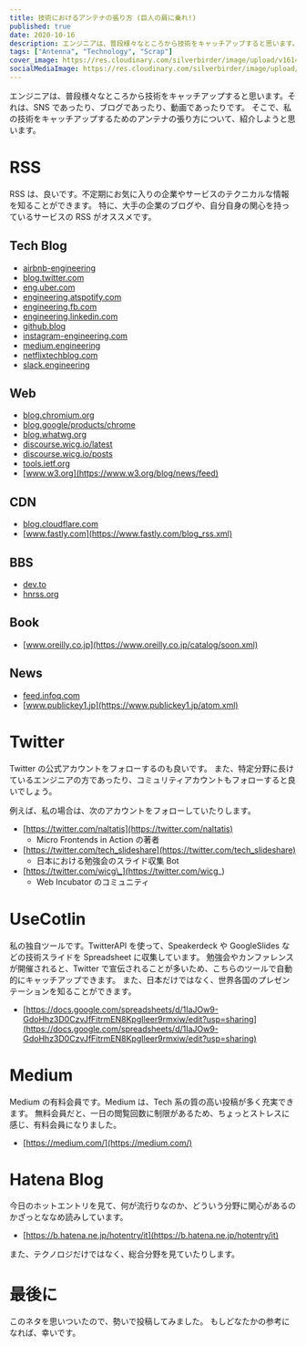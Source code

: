 ```yaml
---
title: 技術におけるアンテナの張り方 (巨人の肩に乗れ!)
published: true
date: 2020-10-16
description: エンジニアは、普段様々なところから技術をキャッチアップすると思います。それは、SNSであったり、ブログであったり、動画であったりです。そこで、私の技術をキャッチアップするためのアンテナの張り方について、紹介しようと思います。
tags: ["Antenna", "Technology", "Scrap"]
cover_image: https://res.cloudinary.com/silverbirder/image/upload/v1614431574/silver-birder.github.io/blog/Photo_by_JESHOOTS_COM_on_Unsplash.jpg
socialMediaImage: https://res.cloudinary.com/silverbirder/image/upload/v1614431574/silver-birder.github.io/blog/Photo_by_JESHOOTS_COM_on_Unsplash.jpg
---
```


エンジニアは、普段様々なところから技術をキャッチアップすると思います。それは、SNS であったり、ブログであったり、動画であったりです。
そこで、私の技術をキャッチアップするためのアンテナの張り方について、紹介しようと思います。

# RSS

RSS は、良いです。不定期にお気に入りの企業やサービスのテクニカルな情報を知ることができます。
特に、大手の企業のブログや、自分自身の関心を持っているサービスの RSS がオススメです。

## Tech Blog

- [airbnb-engineering](https://medium.com/feed/airbnb-engineering)
- [blog.twitter.com](https://blog.twitter.com/engineering/en_us/blog.rss)
- [eng.uber.com](https://eng.uber.com/feed/)
- [engineering.atspotify.com](https://engineering.atspotify.com/feed/)
- [engineering.fb.com](https://engineering.fb.com/feed/)
- [engineering.linkedin.com](https://engineering.linkedin.com/blog.rss.html)
- [github.blog](https://github.blog/feed/)
- [instagram-engineering.com](https://instagram-engineering.com/feed)
- [medium.engineering](https://medium.engineering/feed)
- [netflixtechblog.com](https://netflixtechblog.com/feed)
- [slack.engineering](https://slack.engineering/feed/)

## Web

- [blog.chromium.org](http://blog.chromium.org/atom.xml)
- [blog.google/products/chrome](https://blog.google/products/chrome/rss)
- [blog.whatwg.org](https://blog.whatwg.org/feed)
- [discourse.wicg.io/latest](https://discourse.wicg.io/latest.rss)
- [discourse.wicg.io/posts](https://discourse.wicg.io/posts.rss)
- [tools.ietf.org](https://tools.ietf.org/tools/atomfeed.xml)
- [www.w3.org](https://www.w3.org/blog/news/feed)

## CDN

- [blog.cloudflare.com](https://blog.cloudflare.com/rss/)
- [www.fastly.com](https://www.fastly.com/blog_rss.xml)

## BBS

- [dev.to](https://dev.to/feed)
- [hnrss.org](https://hnrss.org/newest)

## Book

- [www.oreilly.co.jp](https://www.oreilly.co.jp/catalog/soon.xml)

## News

- [feed.infoq.com](https://feed.infoq.com/jp)
- [www.publickey1.jp](https://www.publickey1.jp/atom.xml)

# Twitter

Twitter の公式アカウントをフォローするのも良いです。
また、特定分野に長けているエンジニアの方であったり、コミュリティアカウントもフォローすると良いでしょう。

例えば、私の場合は、次のアカウントをフォローしていたりします。

- [https://twitter.com/naltatis](https://twitter.com/naltatis)
  - Micro Frontends in Action の著者
- [https://twitter.com/tech_slideshare](https://twitter.com/tech_slideshare)
  - 日本における勉強会のスライド収集 Bot
- [https://twitter.com/wicg\_](https://twitter.com/wicg_)
  - Web Incubator のコミュニティ

# UseCotlin

私の独自ツールです。TwitterAPI を使って、Speakerdeck や GoogleSlides などの技術スライドを Spreadsheet に収集しています。
勉強会やカンファレンスが開催されると、Twitter で宣伝されることが多いため、こちらのツールで自動的にキャッチアップできます。
また、日本だけではなく、世界各国のプレゼンテーションを知ることができます。

- [https://docs.google.com/spreadsheets/d/1IaJOw9-GdoHhz3D0CzvJfFitrmEN8KpgIleer9rmxiw/edit?usp=sharing](https://docs.google.com/spreadsheets/d/1IaJOw9-GdoHhz3D0CzvJfFitrmEN8KpgIleer9rmxiw/edit?usp=sharing)

# Medium

Medium の有料会員です。Medium は、Tech 系の質の高い投稿が多く充実できます。
無料会員だと、一日の閲覧回数に制限があるため、ちょっとストレスに感じ、有料会員になりました。

- [https://medium.com/](https://medium.com/)

# Hatena Blog

今日のホットエントリを見て、何が流行りなのか、どういう分野に関心があるのかざっとななめ読みしています。

- [https://b.hatena.ne.jp/hotentry/it](https://b.hatena.ne.jp/hotentry/it)

また、テクノロジだけではなく、総合分野を見ていたりします。

# 最後に

このネタを思いついたので、勢いで投稿してみました。
もしどなたかの参考になれば、幸いです。
